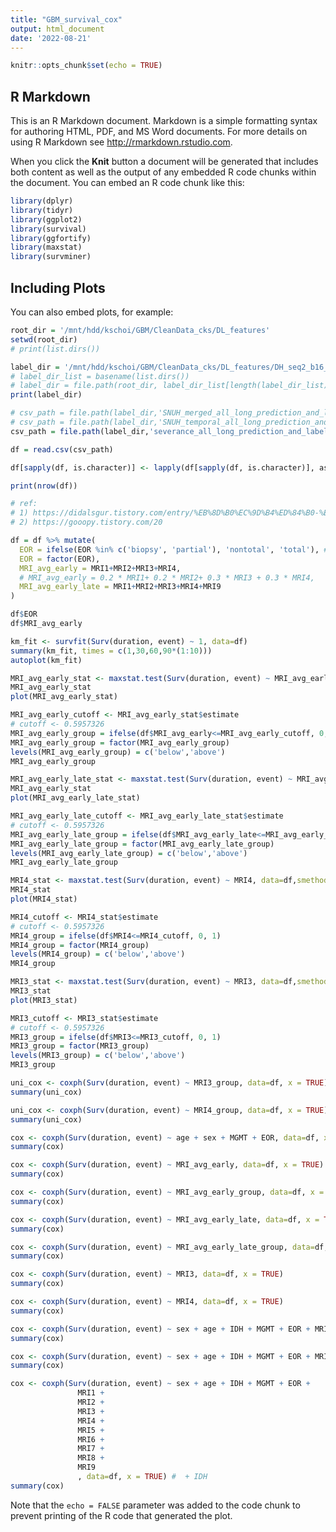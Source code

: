 ```yaml
---
title: "GBM_survival_cox"
output: html_document
date: '2022-08-21'
---
```


```r
knitr::opts_chunk$set(echo = TRUE)
```

## R Markdown

This is an R Markdown document. Markdown is a simple formatting syntax for authoring HTML, PDF, and MS Word documents. For more details on using R Markdown see <http://rmarkdown.rstudio.com>.

When you click the **Knit** button a document will be generated that includes both content as well as the output of any embedded R code chunks within the document. You can embed an R code chunk like this:

```r
library(dplyr)
library(tidyr)
library(ggplot2)
library(survival)
library(ggfortify)
library(maxstat)
library(survminer)
```

## Including Plots

You can also embed plots, for example:

```r
root_dir = '/mnt/hdd/kschoi/GBM/CleanData_cks/DL_features'
setwd(root_dir)
# print(list.dirs())

label_dir = '/mnt/hdd/kschoi/GBM/CleanData_cks/DL_features/DH_seq2_b16_mri_DenseNet_aug_s9876543_b16_spl0.8_e50_all_long'
# label_dir_list = basename(list.dirs())
# label_dir = file.path(root_dir, label_dir_list[length(label_dir_list)])
print(label_dir)
```
```r
# csv_path = file.path(label_dir,'SNUH_merged_all_long_prediction_and_label_selected.csv')
# csv_path = file.path(label_dir,'SNUH_temporal_all_long_prediction_and_label_selected.csv')
csv_path = file.path(label_dir,'severance_all_long_prediction_and_label_selected.csv')

df = read.csv(csv_path)

df[sapply(df, is.character)] <- lapply(df[sapply(df, is.character)], as.factor)

print(nrow(df))
```

``` r
# ref: 
# 1) https://didalsgur.tistory.com/entry/%EB%8D%B0%EC%9D%B4%ED%84%B0-%ED%94%84%EB%A0%88%EC%9E%84-0-%EB%98%90%EB%8A%94-1%EB%A1%9C-%EB%B3%80%ED%99%98-tidyverse
# 2) https://gooopy.tistory.com/20 

df = df %>% mutate(
  EOR = ifelse(EOR %in% c('biopsy', 'partial'), 'nontotal', 'total'), # , 'subtotal'
  EOR = factor(EOR),
  MRI_avg_early = MRI1+MRI2+MRI3+MRI4,
  # MRI_avg_early = 0.2 * MRI1+ 0.2 * MRI2+ 0.3 * MRI3 + 0.3 * MRI4,
  MRI_avg_early_late = MRI1+MRI2+MRI3+MRI4+MRI9
)

df$EOR
df$MRI_avg_early

```

```r
km_fit <- survfit(Surv(duration, event) ~ 1, data=df)
summary(km_fit, times = c(1,30,60,90*(1:10)))
autoplot(km_fit)
```
```r
MRI_avg_early_stat <- maxstat.test(Surv(duration, event) ~ MRI_avg_early, data=df,smethod='LogRank', pmethod='exactGauss', abseps=0.01)
MRI_avg_early_stat
plot(MRI_avg_early_stat)

MRI_avg_early_cutoff <- MRI_avg_early_stat$estimate
# cutoff <- 0.5957326
MRI_avg_early_group = ifelse(df$MRI_avg_early<=MRI_avg_early_cutoff, 0, 1)
MRI_avg_early_group = factor(MRI_avg_early_group)
levels(MRI_avg_early_group) = c('below','above')
MRI_avg_early_group
```
```r
MRI_avg_early_late_stat <- maxstat.test(Surv(duration, event) ~ MRI_avg_early, data=df,smethod='LogRank', pmethod='exactGauss', abseps=0.01)
MRI_avg_early_stat
plot(MRI_avg_early_late_stat)

MRI_avg_early_late_cutoff <- MRI_avg_early_late_stat$estimate
# cutoff <- 0.5957326
MRI_avg_early_late_group = ifelse(df$MRI_avg_early_late<=MRI_avg_early_late_cutoff, 0, 1)
MRI_avg_early_late_group = factor(MRI_avg_early_late_group)
levels(MRI_avg_early_late_group) = c('below','above')
MRI_avg_early_late_group
```

```r
MRI4_stat <- maxstat.test(Surv(duration, event) ~ MRI4, data=df,smethod='LogRank', pmethod='exactGauss', abseps=0.01)
MRI4_stat
plot(MRI4_stat)

MRI4_cutoff <- MRI4_stat$estimate
# cutoff <- 0.5957326
MRI4_group = ifelse(df$MRI4<=MRI4_cutoff, 0, 1)
MRI4_group = factor(MRI4_group)
levels(MRI4_group) = c('below','above')
MRI4_group
```

```r
MRI3_stat <- maxstat.test(Surv(duration, event) ~ MRI3, data=df,smethod='LogRank', pmethod='exactGauss', abseps=0.01)
MRI3_stat
plot(MRI3_stat)

MRI3_cutoff <- MRI3_stat$estimate
# cutoff <- 0.5957326
MRI3_group = ifelse(df$MRI3<=MRI3_cutoff, 0, 1)
MRI3_group = factor(MRI3_group)
levels(MRI3_group) = c('below','above')
MRI3_group
```

``` r
uni_cox <- coxph(Surv(duration, event) ~ MRI3_group, data=df, x = TRUE)
summary(uni_cox)
```

``` r
uni_cox <- coxph(Surv(duration, event) ~ MRI4_group, data=df, x = TRUE)
summary(uni_cox)
```

```r
cox <- coxph(Surv(duration, event) ~ age + sex + MGMT + EOR, data=df, x = TRUE)
summary(cox)
```
```r
cox <- coxph(Surv(duration, event) ~ MRI_avg_early, data=df, x = TRUE)
summary(cox)
```

```r
cox <- coxph(Surv(duration, event) ~ MRI_avg_early_group, data=df, x = TRUE)
summary(cox)
```

```r
cox <- coxph(Surv(duration, event) ~ MRI_avg_early_late, data=df, x = TRUE)
summary(cox)
```

```r
cox <- coxph(Surv(duration, event) ~ MRI_avg_early_late_group, data=df, x = TRUE)
summary(cox)
```

```r
cox <- coxph(Surv(duration, event) ~ MRI3, data=df, x = TRUE)
summary(cox)
```

```r
cox <- coxph(Surv(duration, event) ~ MRI4, data=df, x = TRUE)
summary(cox)
```

```r
cox <- coxph(Surv(duration, event) ~ sex + age + IDH + MGMT + EOR + MRI_avg_early_group, data=df, x = TRUE) #  + IDH
summary(cox)
```

```r
cox <- coxph(Surv(duration, event) ~ sex + age + IDH + MGMT + EOR + MRI4_group, data=df, x = TRUE) #  + IDH
summary(cox)
```

```r
cox <- coxph(Surv(duration, event) ~ sex + age + IDH + MGMT + EOR + 
               MRI1 + 
               MRI2 + 
               MRI3 +
               MRI4 + 
               MRI5 + 
               MRI6 +
               MRI7 + 
               MRI8 + 
               MRI9 
               , data=df, x = TRUE) #  + IDH
summary(cox)
```

Note that the `echo = FALSE` parameter was added to the code chunk to prevent printing of the R code that generated the plot.
